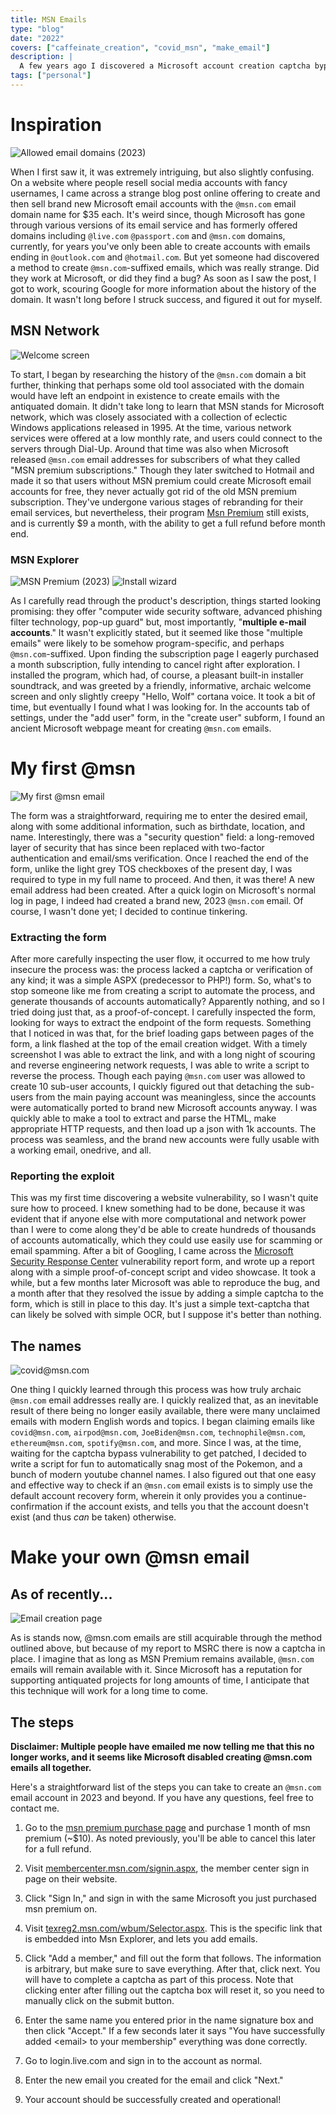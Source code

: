 ```yaml
---
title: MSN Emails
type: "blog"
date: "2022"
covers: ["caffeinate_creation", "covid_msn", "make_email"]
description: |
  A few years ago I discovered a Microsoft account creation captcha bypass exploit that allowed you to create @msn.com email accounts through an old piece of microsoft software called MSN explorer. I submitted a vulnerability report and got it approved, and a captcha added to the endpoint. I talk about how the process works, how I was able to figure it out, and, at the end, I provide an explanation of how it's still possible (in 2023+!) to create a Microsoft account with the domain via a straightforward step-by-step walk through.
tags: ["personal"]
---
```


# Inspiration

![Allowed email domains (2023)](2023_email_creation.webp|float=right)

When I first saw it, it was extremely intriguing, but also slightly confusing. On a website where people resell social media accounts with fancy usernames, I came across a strange blog post online offering to create and then sell brand new Microsoft email accounts with the `@msn.com` email domain name for $35 each. It's weird since, though Microsoft has gone through various versions of its email service and has formerly offered domains including `@live.com` `@passport.com` and `@msn.com` domains, currently, for years you've only been able to create accounts with emails ending in `@outlook.com` and `@hotmail.com`. But yet someone had discovered a method to create `@msn.com`-suffixed emails, which was really strange. Did they work at Microsoft, or did they find a bug? As soon as I saw the post, I got to work, scouring Google for more information about the history of the domain. It wasn't long before I struck success, and figured it out for myself.

## MSN Network

![Welcome screen](msn_premium_welcome.webp|float=left)

To start, I began by researching the history of the `@msn.com` domain a bit further, thinking that perhaps some old tool associated with the domain would have left an endpoint in existence to create emails with the antiquated domain. It didn't take long to learn that MSN stands for Microsoft network, which was closely associated with a collection of eclectic Windows applications released in 1995. At the time, various network services were offered at a low monthly rate, and users could connect to the servers through Dial-Up. Around that time was also when Microsoft released `@msn.com` email addresses for subscribers of what they called "MSN premium subscriptions." Though they later switched to Hotmail and made it so that users without MSN premium could create Microsoft email accounts for free, they never actually got rid of the old MSN premium subscription. They've undergone various stages of rebranding for their email services, but nevertheless, their program [Msn Premium](https://www.microsoft.com/en-us/p/msn-premium/CFQ7TTC0KGVF) still exists, and is currently $9 a month, with the ability to get a full refund before month end.

### MSN Explorer

![MSN Premium (2023)](msn_explorer.webp)
![Install wizard](install_wizard.webp)

As I carefully read through the product's description, things started looking promising: they offer "computer wide security software, advanced phishing filter technology, pop-up guard" but, most importantly, "**multiple e-mail accounts**." It wasn't explicitly stated, but it seemed like those "multiple emails" were likely to be somehow program-specific, and perhaps `@msn.com`-suffixed. Upon finding the subscription page I eagerly purchased a month subscription, fully intending to cancel right after exploration. I installed the program, which had, of course, a pleasant built-in installer soundtrack, and was greeted by a friendly, informative, archaic welcome screen and only slightly creepy "Hello, Wolf" cortana voice. It took a bit of time, but eventually I found what I was looking for. In the accounts tab of settings, under the "add user" form, in the "create user" subform, I found an ancient Microsoft webpage meant for creating `@msn.com` emails.

# My first @msn

![My first @msn email](caffeinate_creation.webp|float=right)

The form was a straightforward, requiring me to enter the desired email, along with some additional information, such as birthdate, location, and name. Interestingly, there was a "security question" field: a long-removed layer of security that has since been replaced with two-factor authentication and email/sms verification. Once I reached the end of the form, unlike the light grey TOS checkboxes of the present day, I was required to type in my full name to proceed. And then, it was there! A new email address had been created. After a quick login on Microsoft's normal log in page, I indeed had created a brand new, 2023 `@msn.com` email. Of course, I wasn't done yet; I decided to continue tinkering.

### Extracting the form

After more carefully inspecting the user flow, it occurred to me how truly insecure the process was: the process lacked a captcha or verification of any kind; it was a simple ASPX (predecessor to PHP!) form. So, what's to stop someone like me from creating a script to automate the process, and generate thousands of accounts automatically? Apparently nothing, and so I tried doing just that, as a proof-of-concept. I carefully inspected the form, looking for ways to extract the endpoint of the form requests. Something that I noticed in was that, for the brief loading gaps between pages of the form, a link flashed at the top of the email creation widget. With a timely screenshot I was able to extract the link, and with a long night of scouring and reverse engineering network requests, I was able to write a script to reverse the process. Though each paying `@msn.com` user was allowed to create 10 sub-user accounts, I quickly figured out that detaching the sub-users from the main paying account was meaningless, since the accounts were automatically ported to brand new Microsoft accounts anyway. I was quickly able to make a tool to extract and parse the HTML, make appropriate HTTP requests, and then load up a json with 1k accounts. The process was seamless, and the brand new accounts were fully usable with a working email, onedrive, and all.

### Reporting the exploit

This was my first time discovering a website vulnerability, so I wasn't quite sure how to proceed. I knew something had to be done, because it was evident that if anyone else with more computational and network power than I were to come along they'd be able to create hundreds of thousands of accounts automatically, which they could use easily use for scamming or email spamming. After a bit of Googling, I came across the [Microsoft Security Response Center](https://msrc.microsoft.com/) vulnerability report form, and wrote up a report along with a simple proof-of-concept script and video showcase. It took a while, but a few months later Microsoft was able to reproduce the bug, and a month after that they resolved the issue by adding a simple captcha to the form, which is still in place to this day. It's just a simple text-captcha that can likely be solved with simple OCR, but I suppose it's better than nothing.

## The names

![covid@msn.com](covid_msn.webp|float=right)

One thing I quickly learned through this process was how truly archaic `@msn.com` email addresses really are. I quickly realized that, as an inevitable result of there being no longer easily available, there were many unclaimed emails with modern English words and topics. I began claiming emails like `covid@msn.com`, `airpod@msn.com`, `JoeBiden@msn.com`, `technophile@msn.com`, `ethereum@msn.com`, `spotify@msn.com`, and more. Since I was, at the time, waiting for the captcha bypass vulnerability to get patched, I decided to write a script for fun to automatically snag most of the Pokemon, and a bunch of modern youtube channel names. I also figured out that one easy and effective way to check if an `@msn.com` email exists is to simply use the default account recovery form, wherein it only provides you a continue-confirmation if the account exists, and tells you that the account doesn't exist (and thus *can* be taken) otherwise.

# Make your own @msn email

## As of recently...

![Email creation page](make_email.webp|float=right)

As is stands now, @msn.com emails are still acquirable through the method outlined above, but because of my report to MSRC there is now a captcha in place. I imagine that as long as MSN Premium remains available, `@msn.com` emails will remain available with it. Since Microsoft has a reputation for supporting antiquated projects for long amounts of time, I anticipate that this technique will work for a long time to come.

## The steps

**Disclaimer: Multiple people have emailed me now telling me that this no longer works, and it seems like Microsoft disabled creating @msn.com emails all together.**

Here's a straightforward list of the steps you can take to create an `@msn.com` email account in 2023 and beyond. If you have any questions, feel free to contact me.

1. Go to the [msn premium purchase page](http://www.microsoft.com/en-us/p/msn-premium/CFQ7TTC0KGVF) and purchase 1 month of msn premium (~$10). As noted previously, you'll be able to cancel this later for a full refund.

2. Visit [membercenter.msn.com/signin.aspx](http://membercenter.msn.com/signin.aspx), the member center sign in page on their website.

3. Click "Sign In," and sign in with the same Microsoft you just purchased msn premium on.

4. Visit [texreg2.msn.com/wbum/Selector.aspx](http://texreg2.msn.com/wbum/Selector.aspx). This is the specific link that is embedded into Msn Explorer, and lets you add emails.

5. Click "Add a member," and fill out the form that follows. The information is arbitrary, but make sure to save everything. After that, click next. You will have to complete a captcha as part of this process. Note that clicking enter after filling out the captcha box will reset it, so you need to manually click on the submit button.

6. Enter the same name you entered prior in the name signature box and then click "Accept." If a few seconds later it says "You have successfully added \<email> to your membership" everything was done correctly.

7. Go to login.live.com and sign in to the account as normal.

8. Enter the new email you created for the email and click "Next."

9. Your account should be successfully created and operational!
